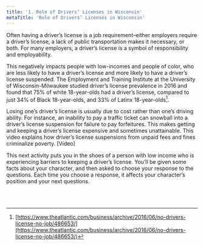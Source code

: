 ```yaml
---
title: '1. Role of Drivers’ Licenses in Wisconsin'
metaTitle: 'Role of Drivers’ Licenses in Wisconsin'
---
```



Often having a driver’s license is a job requirement–either employers require a driver’s license, a lack of public transportation makes it necessary, or both. For many employers, a driver’s license is a symbol of responsibility and employability.

This negatively impacts people with low-incomes and people of color, who are less likely to have a driver’s license and more likely to have a driver’s license suspended. The Employment and Training Institute at the University of Wisconsin-Milwaukee studied driver’s license prevalence in 2016 and found that 75% of white 18-year-olds had a driver’s license, compared to just 34% of Black 18-year-olds, and 33% of Latinx 18-year-olds[^1].

<Chart1 />

Losing one’s driver’s license is usually due to cost rather than one’s driving ability. For instance, an inability to pay a traffic ticket can snowball into a driver’s license suspension for failure to pay forfeitures. This makes getting and keeping a driver’s license expensive and sometimes unattainable.
This video explains how driver’s license suspensions from unpaid fees and fines criminalize poverty. [Video] <YoutubeApp />

This next activity puts you in the shoes of a person with low income who is experiencing barriers to keeping a driver’s license. You’ll be given some facts about your character, and then asked to choose your response to the  questions. Each time you choose a response, it affects your character’s position and your next questions.


<br />
<br />
<Scenario />

[^1]: [https://www.theatlantic.com/business/archive/2016/06/no-drivers-license-no-job/486653/](https://www.theatlantic.com/business/archive/2016/06/no-drivers-license-no-job/486653/)

